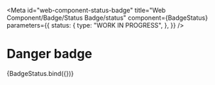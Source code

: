 <!-- @license CC0-1.0 -->


<Meta
  id="web-component-status-badge"
  title="Web Component/Badge/Status Badge/status"
  component={BadgeStatus}
  parameters={{
    status: {
      type: "WORK IN PROGRESS",
    },
  }}
/>

# Danger badge

<Canvas>
  <Story
    name="danger"
    args={{
      status: "danger",
      textContent: "danger",
    }}
  >
    {BadgeStatus.bind({})}
  </Story>
</Canvas>
